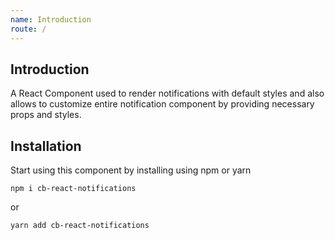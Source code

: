 ```yaml
---
name: Introduction
route: /
---
```


## Introduction


A React Component used to render notifications with default styles and also allows to customize entire notification component by providing necessary props and styles. 



## Installation

Start using this component by installing using npm or yarn 

    npm i cb-react-notifications

or 

    yarn add cb-react-notifications